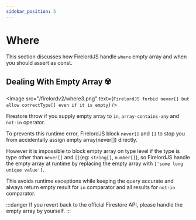 ```yaml
---
sidebar_position: 5
---
```


# Where

This section discusses how FirelordJS handle `where` empty array and when you should assert as const.


## Dealing With Empty Array ☢️

<Image
	src="/firelordv2/where3.png"
	text={`FirelordJS forbid never[] but allow correctType[] even if it is empty`}
/>

Firestore throw if you supply empty array to `in`, `array-contains-any` and `not-in` operator.

To prevents this runtime error, FirelordJS block `never[]` and `[]` to stop you from accidentally assign empty array(never[]) directly.

However it is impossible to block empty array on type level if the type is type other than `never[]` and `[]`(eg: `string[]`, `number[]`), so FirelordJS handle the empty array at runtime by replacing the empty array with `['some long unique value']`.

This avoids runtime exceptions while keeping the query accurate and always return empty result for `in` comparator and all results for `not-in` comparator.

:::danger
If you revert back to the official Firestore API, please handle the empty array by yourself.
:::
